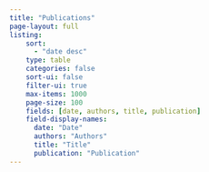 ```yaml
---
title: "Publications"
page-layout: full
listing:
    sort: 
      - "date desc"
    type: table
    categories: false
    sort-ui: false
    filter-ui: true
    max-items: 1000
    page-size: 100
    fields: [date, authors, title, publication]
    field-display-names:
      date: "Date"
      authors: "Authors"
      title: "Title"
      publication: "Publication"
---
```

